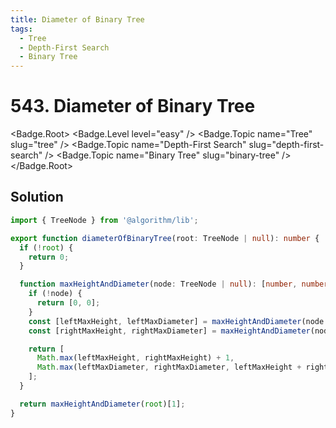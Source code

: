 ```yaml
---
title: Diameter of Binary Tree
tags:
  - Tree
  - Depth-First Search
  - Binary Tree
---
```


# 543. Diameter of Binary Tree

<Badge.Root>
  <Badge.Level level="easy" />
  <Badge.Topic name="Tree" slug="tree" />
  <Badge.Topic name="Depth-First Search" slug="depth-first-search" />
  <Badge.Topic name="Binary Tree" slug="binary-tree" />
</Badge.Root>

## Solution

```typescript filename="solution.ts" copy
import { TreeNode } from '@algorithm/lib';

export function diameterOfBinaryTree(root: TreeNode | null): number {
  if (!root) {
    return 0;
  }

  function maxHeightAndDiameter(node: TreeNode | null): [number, number] {
    if (!node) {
      return [0, 0];
    }
    const [leftMaxHeight, leftMaxDiameter] = maxHeightAndDiameter(node.left);
    const [rightMaxHeight, rightMaxDiameter] = maxHeightAndDiameter(node.right);

    return [
      Math.max(leftMaxHeight, rightMaxHeight) + 1,
      Math.max(leftMaxDiameter, rightMaxDiameter, leftMaxHeight + rightMaxHeight),
    ];
  }

  return maxHeightAndDiameter(root)[1];
}
```

<ProblemLink
  codingSite="leetcode"
  href="https://leetcode.com/problems/diameter-of-binary-tree"
  title="Diameter of Binary Tree"
/>
